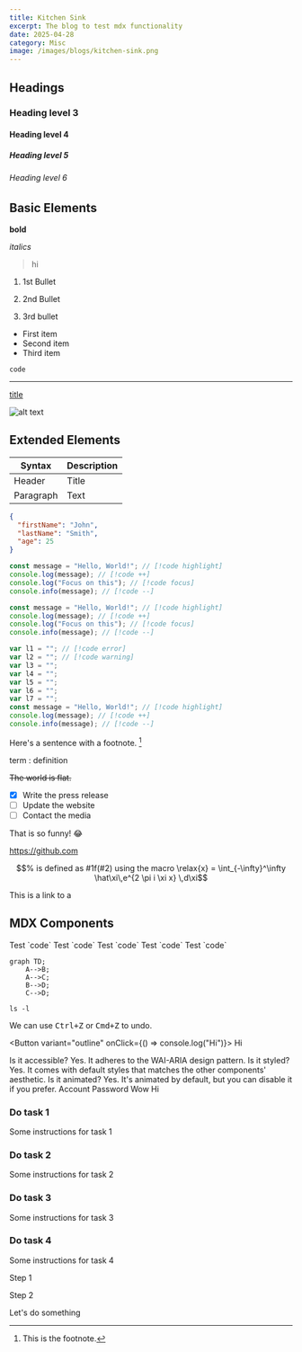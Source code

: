```yaml
---
title: Kitchen Sink
excerpt: The blog to test mdx functionality
date: 2025-04-28
category: Misc
image: /images/blogs/kitchen-sink.png
---
```


## Headings

### Heading level 3

#### Heading level 4

##### Heading level 5

###### Heading level 6

## Basic Elements

**bold**

_italics_

> hi

1. 1st Bullet

2. 2nd Bullet

3. 3rd bullet

- First item
- Second item
- Third item

`code`

---

[title](https://www.example.com)

![alt text](/logo.svg)

## Extended Elements

| Syntax    | Description |
| --------- | ----------- |
| Header    | Title       |
| Paragraph | Text        |

```json filename=data.json
{
  "firstName": "John",
  "lastName": "Smith",
  "age": 25
}
```

```js filename=hello-world.ts no-line-numbers
const message = "Hello, World!"; // [!code highlight]
console.log(message); // [!code ++]
console.log("Focus on this"); // [!code focus]
console.info(message); // [!code --]
```

```js filename=hello-world.ts
const message = "Hello, World!"; // [!code highlight]
console.log(message); // [!code ++]
console.log("Focus on this"); // [!code focus]
console.info(message); // [!code --]
```

```js filename=hello-world.ts
var l1 = ""; // [!code error]
var l2 = ""; // [!code warning]
var l3 = "";
var l4 = "";
var l5 = "";
var l6 = "";
var l7 = "";
const message = "Hello, World!"; // [!code highlight]
console.log(message); // [!code ++]
console.info(message); // [!code --]
```

Here's a sentence with a footnote. [^1]

[^1]: This is the footnote.

term
: definition

~~The world is flat.~~

- [x] Write the press release
- [ ] Update the website
- [ ] Contact the media

That is so funny! :joy:

https://github.com

```math
% is defined as #1f(#2) using the macro
\relax{x} = \int_{-\infty}^\infty
    \hat\xi\,e^{2 \pi i \xi x}
    \,d\xi
```

This is a link to a <EmbedBlog fileName="resume-generator.mdx" placeholder="blog post" />

## MDX Components

<Callout title="Hi" variant="default">
  Test `code`
</Callout>

<Callout title="Hi" icon="info" variant="info">
  Test `code`
</Callout>

<Callout title="Hi" icon="circle-check-big" variant="success">
  Test `code`
</Callout>

<Callout title="Hi" icon="triangle-alert" variant="warning">
  Test `code`
</Callout>

<Callout title="Hi" icon="skull" variant="error">
  Test `code`
</Callout>

```mermaid
graph TD;
    A-->B;
    A-->C;
    B-->D;
    C-->D;
```

```shell
ls -l
```

We can use <Kbd>Ctrl+Z</Kbd> or <Kbd>Cmd+Z</Kbd> to undo.

<Button variant="outline" onClick={() => console.log("Hi")}>
  Hi
</Button>

<Accordion type="single" collapsible className="w-full">
  <AccordionItem value="item-1">
    <AccordionTrigger>Is it accessible?</AccordionTrigger>
    <AccordionContent>Yes. It adheres to the WAI-ARIA design pattern.</AccordionContent>
  </AccordionItem>
  <AccordionItem value="item-2">
    <AccordionTrigger>Is it styled?</AccordionTrigger>
    <AccordionContent>
      Yes. It comes with default styles that matches the other components&apos; aesthetic.
    </AccordionContent>
  </AccordionItem>
  <AccordionItem value="item-3">
    <AccordionTrigger>Is it animated?</AccordionTrigger>
    <AccordionContent>
      Yes. It&apos;s animated by default, but you can disable it if you prefer.
    </AccordionContent>
  </AccordionItem>
</Accordion>

<Tabs defaultValue="account" className="w-[400px]">
  <TabsList className="grid w-full grid-cols-2">
    <TabsTrigger value="account">Account</TabsTrigger>
    <TabsTrigger value="password">Password</TabsTrigger>
  </TabsList>
  <TabsContent value="account">Wow</TabsContent>
  <TabsContent value="password">Hi</TabsContent>
</Tabs>

<Steps>

### Do task 1

Some instructions for task 1

### Do task 2

Some instructions for task 2

### Do task 3

Some instructions for task 3

### Do task 4

Some instructions for task 4

</Steps>

<Steps>

<Step>Step 1</Step>

<Step>Step 2</Step>

</Steps>

<LinkedCard href="google.com">Let's do something</LinkedCard>
